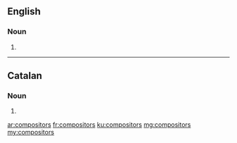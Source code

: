 ==English==

===Noun===
{{head|en|noun plural form}}

# {{plural of|compositor|lang=en}}
----
==Catalan==

===Noun===
{{head|ca|noun form}}

# {{plural of|compositor|lang=ca}}

[[ar:compositors]]
[[fr:compositors]]
[[ku:compositors]]
[[mg:compositors]]
[[my:compositors]]